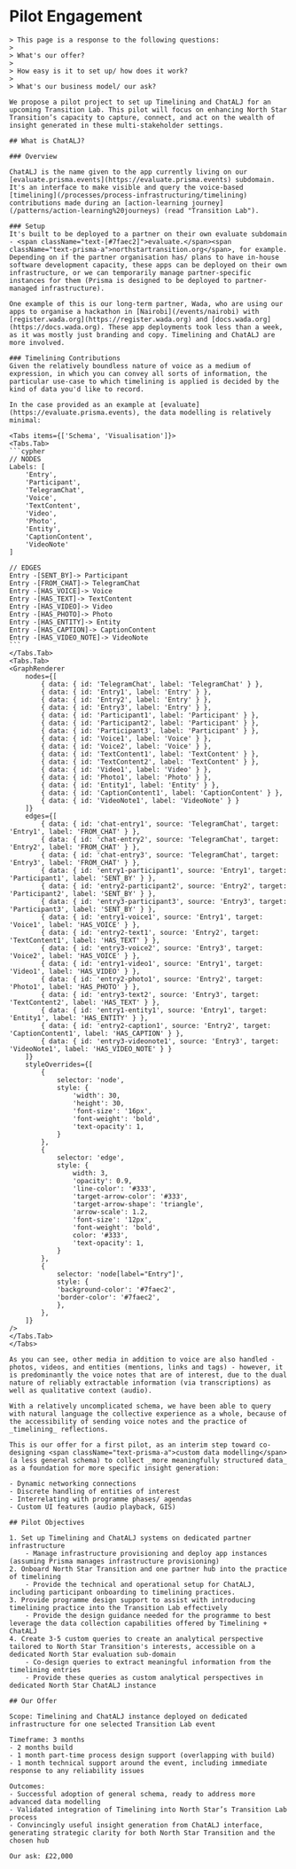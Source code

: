 
# Pilot Engagement

<PageGate requiredPassword="transition-labs-2025">

	> This page is a response to the following questions:
	> 
	> What's our offer?
	>
	> How easy is it to set up/ how does it work?
	>
	> What's our business model/ our ask?

	We propose a pilot project to set up Timelining and ChatALJ for an upcoming Transition Lab. This pilot will focus on enhancing North Star Transition’s capacity to capture, connect, and act on the wealth of insight generated in these multi-stakeholder settings.

	## What is ChatALJ?

	### Overview

	ChatALJ is the name given to the app currently living on our [evaluate.prisma.events](https://evaluate.prisma.events) subdomain. It's an interface to make visible and query the voice-based [timelining](/processes/process-infrastructuring/timelining) contributions made during an [action-learning journey](/patterns/action-learning%20journeys) (read "Transition Lab"). 

	### Setup
	It's built to be deployed to a partner on their own evaluate subdomain - <span className="text-[#7faec2]">evaluate.</span><span className="text-prisma-a">northstartransition.org</span>, for example. Depending on if the partner organisation has/ plans to have in-house software development capacity, these apps can be deployed on their own infrastructure, or we can temporarily manage partner-specific instances for them (Prisma is designed to be deployed to partner-managed infrastructure).

	One example of this is our long-term partner, Wada, who are using our apps to organise a hackathon in [Nairobi](/events/nairobi) with [register.wada.org](https://register.wada.org) and [docs.wada.org](https://docs.wada.org). These app deployments took less than a week, as it was mostly just branding and copy. Timelining and ChatALJ are more involved. 

	### Timelining Contributions
	Given the relatively boundless nature of voice as a medium of expression, in which you can convey all sorts of information, the particular use-case to which timelining is applied is decided by the kind of data you'd like to record. 
	
	In the case provided as an example at [evaluate](https://evaluate.prisma.events), the data modelling is relatively minimal: 

	<Tabs items={['Schema', 'Visualisation']}> 
	<Tabs.Tab>
	```cypher
	// NODES
	Labels: [
		'Entry', 
		'Participant', 
		'TelegramChat', 
		'Voice', 
		'TextContent', 
		'Video', 
		'Photo', 
		'Entity', 
		'CaptionContent', 
		'VideoNote'
	]

	// EDGES
	Entry -[SENT_BY]-> Participant
	Entry -[FROM_CHAT]-> TelegramChat
	Entry -[HAS_VOICE]-> Voice
	Entry -[HAS_TEXT]-> TextContent
	Entry -[HAS_VIDEO]-> Video
	Entry -[HAS_PHOTO]-> Photo
	Entry -[HAS_ENTITY]-> Entity
	Entry -[HAS_CAPTION]-> CaptionContent
	Entry -[HAS_VIDEO_NOTE]-> VideoNote
	```
	</Tabs.Tab>
	<Tabs.Tab>
	<GraphRenderer 
		nodes={[
			{ data: { id: 'TelegramChat', label: 'TelegramChat' } },
			{ data: { id: 'Entry1', label: 'Entry' } },
			{ data: { id: 'Entry2', label: 'Entry' } },
			{ data: { id: 'Entry3', label: 'Entry' } },
			{ data: { id: 'Participant1', label: 'Participant' } },
			{ data: { id: 'Participant2', label: 'Participant' } },
			{ data: { id: 'Participant3', label: 'Participant' } },
			{ data: { id: 'Voice1', label: 'Voice' } },
			{ data: { id: 'Voice2', label: 'Voice' } },
			{ data: { id: 'TextContent1', label: 'TextContent' } },
			{ data: { id: 'TextContent2', label: 'TextContent' } },
			{ data: { id: 'Video1', label: 'Video' } },
			{ data: { id: 'Photo1', label: 'Photo' } },
			{ data: { id: 'Entity1', label: 'Entity' } },
			{ data: { id: 'CaptionContent1', label: 'CaptionContent' } },
			{ data: { id: 'VideoNote1', label: 'VideoNote' } }
		]}
		edges={[
			{ data: { id: 'chat-entry1', source: 'TelegramChat', target: 'Entry1', label: 'FROM_CHAT' } },
			{ data: { id: 'chat-entry2', source: 'TelegramChat', target: 'Entry2', label: 'FROM_CHAT' } },
			{ data: { id: 'chat-entry3', source: 'TelegramChat', target: 'Entry3', label: 'FROM_CHAT' } },
			{ data: { id: 'entry1-participant1', source: 'Entry1', target: 'Participant1', label: 'SENT_BY' } },
			{ data: { id: 'entry2-participant2', source: 'Entry2', target: 'Participant2', label: 'SENT_BY' } },
			{ data: { id: 'entry3-participant3', source: 'Entry3', target: 'Participant3', label: 'SENT_BY' } },
			{ data: { id: 'entry1-voice1', source: 'Entry1', target: 'Voice1', label: 'HAS_VOICE' } },
			{ data: { id: 'entry2-text1', source: 'Entry2', target: 'TextContent1', label: 'HAS_TEXT' } },
			{ data: { id: 'entry3-voice2', source: 'Entry3', target: 'Voice2', label: 'HAS_VOICE' } },
			{ data: { id: 'entry1-video1', source: 'Entry1', target: 'Video1', label: 'HAS_VIDEO' } },
			{ data: { id: 'entry2-photo1', source: 'Entry2', target: 'Photo1', label: 'HAS_PHOTO' } },
			{ data: { id: 'entry3-text2', source: 'Entry3', target: 'TextContent2', label: 'HAS_TEXT' } },
			{ data: { id: 'entry1-entity1', source: 'Entry1', target: 'Entity1', label: 'HAS_ENTITY' } },
			{ data: { id: 'entry2-caption1', source: 'Entry2', target: 'CaptionContent1', label: 'HAS_CAPTION' } },
			{ data: { id: 'entry3-videonote1', source: 'Entry3', target: 'VideoNote1', label: 'HAS_VIDEO_NOTE' } }
		]}
		styleOverrides={[
			{
				selector: 'node',
				style: {
					'width': 30,
					'height': 30,
					'font-size': '16px',
					'font-weight': 'bold',
					'text-opacity': 1,
				}
			},
			{
				selector: 'edge',
				style: {
					width: 3,
					'opacity': 0.9,
					'line-color': '#333',
					'target-arrow-color': '#333',
					'target-arrow-shape': 'triangle',
					'arrow-scale': 1.2,
					'font-size': '12px',
					'font-weight': 'bold',
					color: '#333',
					'text-opacity': 1,
				}
			},
			{
				selector: 'node[label="Entry"]',
				style: {
				'background-color': '#7faec2',
				'border-color': '#7faec2',
				},
			},
		]}
	/>
	</Tabs.Tab>
	</Tabs>

	As you can see, other media in addition to voice are also handled - photos, videos, and entities (mentions, links and tags) - however, it is predominantly the voice notes that are of interest, due to the dual nature of reliably extractable information (via transcriptions) as well as qualitative context (audio). 

	With a relatively uncomplicated schema, we have been able to query with natural language the collective experience as a whole, because of the accessibility of sending voice notes and the practice of _timelining_ reflections. 

	This is our offer for a first pilot, as an interim step toward co-designing <span className="text-prisma-a">custom data modelling</span> (a less general schema) to collect _more meaningfully structured data_ as a foundation for more specific insight generation:

	- Dynamic networking connections
	- Discrete handling of entities of interest
	- Interrelating with programme phases/ agendas
	- Custom UI features (audio playback, GIS)

	## Pilot Objectives

	1. Set up Timelining and ChatALJ systems on dedicated partner infrastructure
		- Manage infrastructure provisioning and deploy app instances (assuming Prisma manages infrastructure provisioning)
	2. Onboard North Star Transition and one partner hub into the practice of timelining
		- Provide the technical and operational setup for ChatALJ, including participant onboarding to timelining practices.
	3. Provide programme design support to assist with introducing timelining practice into the Transition Lab effectively
		- Provide the design guidance needed for the programme to best leverage the data collection capabilities offered by Timelining + ChatALJ
	4. Create 3-5 custom queries to create an analytical perspective tailored to North Star Transition's interests, accessible on a dedicated North Star evaluation sub-domain
		- Co-design queries to extract meaningful information from the timelining entries
		- Provide these queries as custom analytical perspectives in dedicated North Star ChatALJ instance

	## Our Offer

	Scope: Timelining and ChatALJ instance deployed on dedicated infrastructure for one selected Transition Lab event

	Timeframe: 3 months
	- 2 months build
	- 1 month part-time process design support (overlapping with build)
	- 1 month technical support around the event, including immediate response to any reliability issues

	Outcomes:
	- Successful adoption of general schema, ready to address more advanced data modelling
	- Validated integration of Timelining into North Star’s Transition Lab process
	- Convincingly useful insight generation from ChatALJ interface, generating strategic clarity for both North Star Transition and the chosen hub

	Our ask: £22,000

</PageGate>
